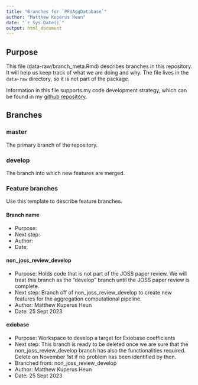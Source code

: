 ```yaml
---
title: "Branches for `PFUAggDatabase`"
author: "Matthew Kuperus Heun"
date: "`r Sys.Date()`"
output: html_document
---
```



## Purpose

This file (data-raw/branch_meta.Rmd) describes branches in this repository.
It will help us keep track of what we are doing and why.
The file lives in the `data-raw` directory, so it is not part of the package.

Information in this file supports my code development strategy,
which can be found in my
[github repository](https://github.com/MatthewHeun/DevelopmentStrategies).


## Branches

### master

The primary branch of the repository.

### develop

The branch into which new features are merged.

### Feature branches

Use this template to describe feature branches.

#### Branch name

* Purpose:
* Next step:
* Author:
* Date:



#### non_joss_review_develop

* Purpose: Holds code that is not part of the JOSS paper review.
           We will treat this branch as the "develop" branch
           until the JOSS paper review is complete.
* Next step: Branch off of non_joss_review_develop to create 
             new features for the aggregation computational pipeline. 
* Author: Matthew Kuperus Heun
* Date: 25 Sept 2023


#### exiobase

* Purpose: Workspace to develop a target for Exiobase coefficients
* Next step: This branch is ready to be deleted once we are sure that the non_joss_review_develop branch has also the functionalities required. Delete on November 1st if no problem has been identified by then.
* Branched from: non_joss_review_develop
* Author: Matthew Kuperus Heun
* Date: 25 Sept 2023
